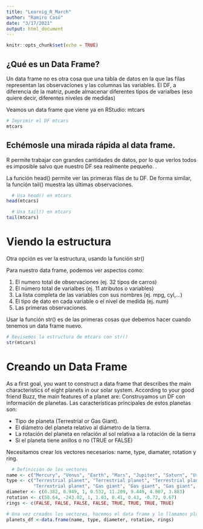 ```yaml
---
title: "Learnig_R_March"
author: "Ramiro Casó"
date: "3/17/2021"
output: html_document
---
```


```r
knitr::opts_chunk$set(echo = TRUE)
```

## ¿Qué es un Data Frame?
Un data frame no es otra cosa que una tabla de datos en la que las filas representan las observaciones y las columnas las variables. El DF, a diferencia de la matriz, puede almacenar diferentes tipos de varialbes (eso quiere decir, diferentes niveles de medidas)

Veamos un data frame que viene ya en RStudio: mtcars 

```r
# Imprimir el DF mtcars
mtcars 
```
## Echémosle una mirada rápida al data frame. 

R permite trabajar con grandes cantidades de datos, por lo que verlos todos es imposible salvo que nuestro DF sea realmente pequeño. .

La función head() permite ver las primeras filas de tu DF. De forma similar, la función tail() muestra las últimas observaciones. 


```r
  # Usa head() en mtcars
head(mtcars)

  # Usa tail() en mtcars
tail(mtcars)
```

# Viendo la estructura

Otra opción es ver la estructura, usando la función str()

Para nuestro data frame, podemos ver aspectos como: 

1. El numero total de observaciones (ej. 32 tipos de carros)
2. El número total de varialbes (ej. 11 atributos o variables)
3. La lista completa de las variables con sus nombres (ej. mpg, cyl,...)
4. El tipo de dato en cada variable o el nivel de medida (ej. num) 
5. Las primeras observaciones. 

Usar la función str() es de las primeras cosas que debemos hacer cuando tenemos un data frame nuevo. 


```r
# Revisemos la estructura de mtcars con str()
str(mtcars)
```

# Creando un Data Frame

As a first goal, you want to construct a data frame that describes the main characteristics of eight planets in our solar system. According to your good friend Buzz, the main features of a planet are:
Construyamos un DF con información de planetas. Las características principales de estos planetas son: 

* Tipo de planeta (Terrestrial or Gas Giant).
* El diámetro del planeta relativo al diámetro de la tierra.
* La rotación del planeta en relación al sol relativa a la rotación de la tierra
* Si el planeta tiene anillos o no (TRUE or FALSE)

Necesitamos crear los vectores necesarios: name, type, diamater, rotation y ring. 
```r
  # Definición de los vectores
name <- c("Mercury", "Venus", "Earth", "Mars", "Jupiter", "Saturn", "Uranus", "Neptune")
type <- c("Terrestrial planet", "Terrestrial planet", "Terrestrial planet", 
          "Terrestrial planet", "Gas giant", "Gas giant", "Gas giant", "Gas giant")
diameter <- c(0.382, 0.949, 1, 0.532, 11.209, 9.449, 4.007, 3.883)
rotation <- c(58.64, -243.02, 1, 1.03, 0.41, 0.43, -0.72, 0.67)
rings <- c(FALSE, FALSE, FALSE, FALSE, TRUE, TRUE, TRUE, TRUE)

# Una vez creados los vectores, hacemos el data frame y lo llamamos planets_df
planets_df <-data.frame(name, type, diameter, rotation, rings)

```


